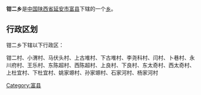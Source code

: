 {{中国乡级行政区
|行政区全称 = 钳二乡
|景观照片文件名 = 
|景观照片描述 = 
|汉语拼音 =
|其他语言 = 
|其他语言名称 = 
|位置图文件名 = 
|位置图描述 = 
|自定义图片=
|上级行政区 = [[陕西省|陕西省]][[延安市|延安市]][[富县|富县]]
|行政区类别 = [[乡级行政区|乡]]
|行政区划代码 = 
|行政区划 = 
|村委会 = 
|居委会 = 
|建置时间 = 
|领导职位 = 
|领导名称 = 
|政府驻地 = 
|毗邻 = 
|地理坐标 = 
|总面积 = 
|总人口 = 
|户籍人口 = 
|户籍人口年份 = 
|常住人口 = 
|常住人口年份 = 
|人口密度 = 
|GDP = 
|邮政编码 = 
|电话区号 = 
|官方网站 = 
|网站名称 = 
}}
'''钳二乡'''是[[中华人民共和国|中国]][[陕西省|陕西省]][[延安市|延安市]][[富县|富县]]下辖的一个[[乡级行政区|乡]]。

== 行政区划 ==
钳二乡下辖以下行政区：

钳二村、小渭村、马伏头村、上古堆村、下古堆村、李尧科村、闫村、卜巷村、永川府村、王乐村、东陈超村、西陈超村、上良村、下良村、东太奇村、西太奇村、上杜宜村、下杜宜村、姚家塬村、孙家塬村、石家河村、杨家河村

{{陕西小作品}}
{{富县行政区划}}

[[Category:富县|Category:富县]]
